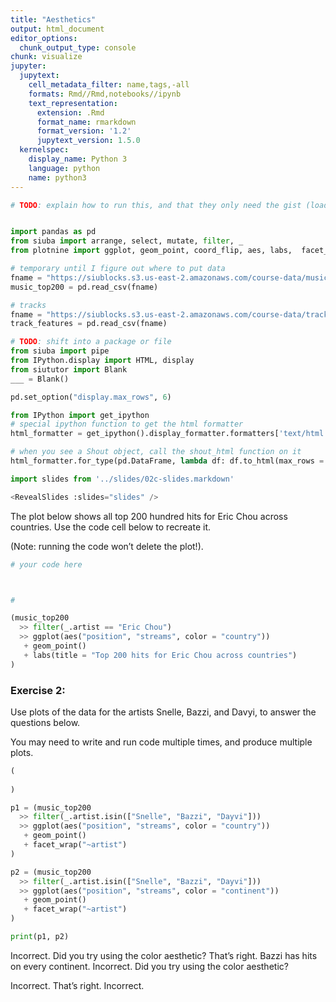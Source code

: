 ```yaml
---
title: "Aesthetics"
output: html_document
editor_options: 
  chunk_output_type: console
chunk: visualize
jupyter:
  jupytext:
    cell_metadata_filter: name,tags,-all
    formats: Rmd//Rmd,notebooks//ipynb
    text_representation:
      extension: .Rmd
      format_name: rmarkdown
      format_version: '1.2'
      jupytext_version: 1.5.0
  kernelspec:
    display_name: Python 3
    language: python
    name: python3
---
```


```python
# TODO: explain how to run this, and that they only need the gist (loads tools)


import pandas as pd
from siuba import arrange, select, mutate, filter, _
from plotnine import ggplot, geom_point, coord_flip, aes, labs,  facet_wrap

# temporary until I figure out where to put data
fname = "https://siublocks.s3.us-east-2.amazonaws.com/course-data/music200.csv"
music_top200 = pd.read_csv(fname)

# tracks
fname = "https://siublocks.s3.us-east-2.amazonaws.com/course-data/track_features.csv"
track_features = pd.read_csv(fname)

# TODO: shift into a package or file
from siuba import pipe
from IPython.display import HTML, display
from siututor import Blank
___ = Blank()

pd.set_option("display.max_rows", 6)

from IPython import get_ipython
# special ipython function to get the html formatter
html_formatter = get_ipython().display_formatter.formatters['text/html']

# when you see a Shout object, call the shout_html function on it
html_formatter.for_type(pd.DataFrame, lambda df: df.to_html(max_rows = pd.get_option("display.max_rows")))
```

```python
import slides from '../slides/02c-slides.markdown'

<RevealSlides :slides="slides" />

```

The plot below shows all top 200 hundred hits for Eric Chou across countries. 
Use the code cell below to recreate it.

(Note: running the code won't delete the plot!).


```python
# your code here



#
```

```python
(music_top200
  >> filter(_.artist == "Eric Chou")
  >> ggplot(aes("position", "streams", color = "country"))
   + geom_point()
   + labs(title = "Top 200 hits for Eric Chou across countries")
)
```

### Exercise 2:

Use plots of the data for the artists Snelle, Bazzi, and Davyi, to answer the questions below.

You may need to write and run code multiple times, and produce multiple plots.

```python
(
    
)
```

```python
p1 = (music_top200
  >> filter(_.artist.isin(["Snelle", "Bazzi", "Dayvi"]))
  >> ggplot(aes("position", "streams", color = "country"))
   + geom_point()
   + facet_wrap("~artist")
)

p2 = (music_top200
  >> filter(_.artist.isin(["Snelle", "Bazzi", "Dayvi"]))
  >> ggplot(aes("position", "streams", color = "continent"))
   + geom_point()
   + facet_wrap("~artist")
)

print(p1, p2)
```

<!-- #region -->

<prompt-expandable header="Which of these artists have hit tracks in the most countries?">

<q-multiple-choice>
  <q-opt text="Snelle"><span>Incorrect. Did you try using the color aesthetic?</span></q-opt>
  <q-opt text="Bazzi"><span>That's right. Bazzi has hits on every continent.</span></q-opt>
  <q-opt text="Dayvi"><span>Incorrect. Did you try using the color aesthetic?</span></q-opt>
</q-multiple-choice>

</prompt-expandable>


<prompt-expandable header="How many *countries* does Dayvi have hit tracks in?">

<q-multiple-choice>
  <q-opt text="1"><span>Incorrect.</span></q-opt>
  <q-opt text="2"><span>That's right.</span></q-opt>
  <q-opt text="3"><span>Incorrect.</span></q-opt>
</q-multiple-choice>

</prompt-expandable>

<!-- #endregion -->
